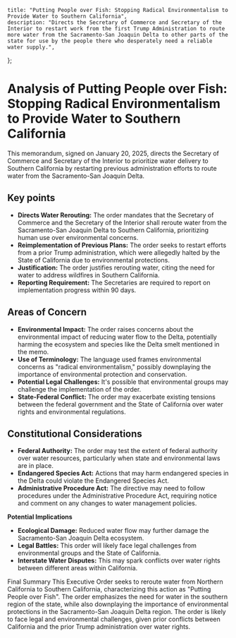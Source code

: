     title: "Putting People over Fish: Stopping Radical Environmentalism to Provide Water to Southern California",
    description: "Directs the Secretary of Commerce and Secretary of the Interior to restart work from the first Trump Administration to route more water from the Sacramento-San Joaquin Delta to other parts of the state for use by the people there who desperately need a reliable water supply.",
};

# Analysis of Putting People over Fish: Stopping Radical Environmentalism to Provide Water to Southern California

This memorandum, signed on January 20, 2025, directs the Secretary of Commerce and Secretary of the Interior to prioritize water delivery to Southern California by restarting previous administration efforts to route water from the Sacramento-San Joaquin Delta.

## Key points

- **Directs Water Rerouting:** The order mandates that the Secretary of Commerce and the Secretary of the Interior shall reroute water from the Sacramento-San Joaquin Delta to Southern California, prioritizing human use over environmental concerns.
- **Reimplementation of Previous Plans:** The order seeks to restart efforts from a prior Trump administration, which were allegedly halted by the State of California due to environmental protections.
- **Justification:** The order justifies rerouting water, citing the need for water to address wildfires in Southern California.
- **Reporting Requirement:** The Secretaries are required to report on implementation progress within 90 days.

## Areas of Concern

- **Environmental Impact:** The order raises concerns about the environmental impact of reducing water flow to the Delta, potentially harming the ecosystem and species like the Delta smelt mentioned in the memo.
- **Use of Terminology:** The language used frames environmental concerns as "radical environmentalism," possibly downplaying the importance of environmental protection and conservation.
- **Potential Legal Challenges:** It's possible that environmental groups may challenge the implementation of the order.
- **State-Federal Conflict:** The order may exacerbate existing tensions between the federal government and the State of California over water rights and environmental regulations.

## Constitutional Considerations

- **Federal Authority:** The order may test the extent of federal authority over water resources, particularly when state and environmental laws are in place.
- **Endangered Species Act:** Actions that may harm endangered species in the Delta could violate the Endangered Species Act.
- **Administrative Procedure Act:** The directive may need to follow procedures under the Administrative Procedure Act, requiring notice and comment on any changes to water management policies.

**Potential Implications**

- **Ecological Damage:** Reduced water flow may further damage the Sacramento-San Joaquin Delta ecosystem.
- **Legal Battles:** This order will likely face legal challenges from environmental groups and the State of California.
- **Interstate Water Disputes:** This may spark conflicts over water rights between different areas within California.

Final Summary
This Executive Order seeks to reroute water from Northern California to Southern California, characterizing this action as "Putting People over Fish". The order emphasizes the need for water in the southern region of the state, while also downplaying the importance of environmental protections in the Sacramento-San Joaquin Delta region. The order is likely to face legal and environmental challenges, given prior conflicts between California and the prior Trump administration over water rights.
